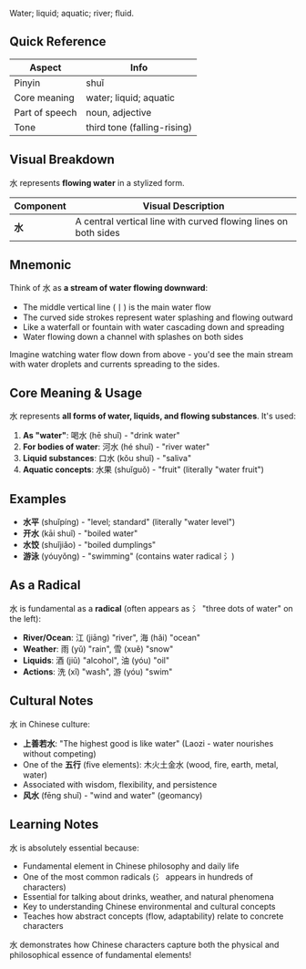 Water; liquid; aquatic; river; fluid.

## Quick Reference

| Aspect         | Info                        |
| -------------- | --------------------------- |
| Pinyin         | shuǐ                        |
| Core meaning   | water; liquid; aquatic      |
| Part of speech | noun, adjective             |
| Tone           | third tone (falling-rising) |

## Visual Breakdown

水 represents **flowing water** in a stylized form.

| Component | Visual Description                                              |
| --------- | --------------------------------------------------------------- |
| **水**    | A central vertical line with curved flowing lines on both sides |

## Mnemonic

Think of 水 as **a stream of water flowing downward**:

- The middle vertical line (丨) is the main water flow
- The curved side strokes represent water splashing and flowing outward
- Like a waterfall or fountain with water cascading down and spreading
- Water flowing down a channel with splashes on both sides

Imagine watching water flow down from above - you'd see the main stream with water droplets and
currents spreading to the sides.

## Core Meaning & Usage

水 represents **all forms of water, liquids, and flowing substances**. It's used:

1. **As "water"**: 喝水 (hē shuǐ) - "drink water"
2. **For bodies of water**: 河水 (hé shuǐ) - "river water"
3. **Liquid substances**: 口水 (kǒu shuǐ) - "saliva"
4. **Aquatic concepts**: 水果 (shuǐguǒ) - "fruit" (literally "water fruit")

## Examples

- **水平** (shuǐpíng) - "level; standard" (literally "water level")
- **开水** (kāi shuǐ) - "boiled water"
- **水饺** (shuǐjiǎo) - "boiled dumplings"
- **游泳** (yóuyǒng) - "swimming" (contains water radical 氵)

## As a Radical

水 is fundamental as a **radical** (often appears as 氵 "three dots of water" on the left):

- **River/Ocean**: 江 (jiāng) "river", 海 (hǎi) "ocean"
- **Weather**: 雨 (yǔ) "rain", 雪 (xuě) "snow"
- **Liquids**: 酒 (jiǔ) "alcohol", 油 (yóu) "oil"
- **Actions**: 洗 (xǐ) "wash", 游 (yóu) "swim"

## Cultural Notes

水 in Chinese culture:

- **上善若水**: "The highest good is like water" (Laozi - water nourishes without competing)
- One of the **五行** (five elements): 木火土金水 (wood, fire, earth, metal, water)
- Associated with wisdom, flexibility, and persistence
- **风水** (fēng shuǐ) - "wind and water" (geomancy)

## Learning Notes

水 is absolutely essential because:

- Fundamental element in Chinese philosophy and daily life
- One of the most common radicals (氵 appears in hundreds of characters)
- Essential for talking about drinks, weather, and natural phenomena
- Key to understanding Chinese environmental and cultural concepts
- Teaches how abstract concepts (flow, adaptability) relate to concrete characters

水 demonstrates how Chinese characters capture both the physical and philosophical essence of
fundamental elements!
